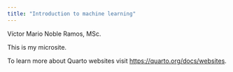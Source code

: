 ```yaml
---
title: "Introduction to machine learning"
---
```


Víctor Mario Noble Ramos, MSc.

This is my microsite.


To learn more about Quarto websites visit <https://quarto.org/docs/websites>.
